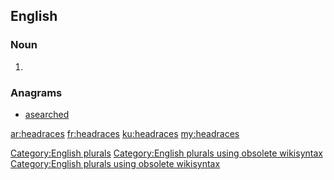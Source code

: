 ==English==

===Noun===
{{head|en}}

# {{plural of|headrace}}

===Anagrams===
* [[asearched#English|asearched]]

[[Category:English plurals]][[Category:English plurals using obsolete wikisyntax]][[Category:English plurals using obsolete wikisyntax]]

[[ar:headraces]]
[[fr:headraces]]
[[ku:headraces]]
[[my:headraces]]